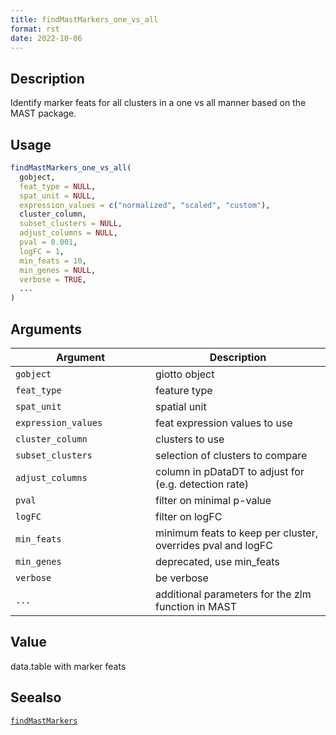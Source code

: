 ```yaml
--- 
title: findMastMarkers_one_vs_all 
format: rst 
date: 2022-10-06 
--- 
```


## Description

Identify marker feats for all clusters in a one vs all manner based on the MAST package.


## Usage

```r
findMastMarkers_one_vs_all(
  gobject,
  feat_type = NULL,
  spat_unit = NULL,
  expression_values = c("normalized", "scaled", "custom"),
  cluster_column,
  subset_clusters = NULL,
  adjust_columns = NULL,
  pval = 0.001,
  logFC = 1,
  min_feats = 10,
  min_genes = NULL,
  verbose = TRUE,
  ...
)
```


## Arguments

Argument      |Description
------------- |----------------
`gobject`     |     giotto object
`feat_type`     |     feature type
`spat_unit`     |     spatial unit
`expression_values`     |     feat expression values to use
`cluster_column`     |     clusters to use
`subset_clusters`     |     selection of clusters to compare
`adjust_columns`     |     column in pDataDT to adjust for (e.g. detection rate)
`pval`     |     filter on minimal p-value
`logFC`     |     filter on logFC
`min_feats`     |     minimum feats to keep per cluster, overrides pval and logFC
`min_genes`     |     deprecated, use min_feats
`verbose`     |     be verbose
`...`     |     additional parameters for the zlm function in MAST


## Value

data.table with marker feats


## Seealso

[`findMastMarkers`](#findmastmarkers)


